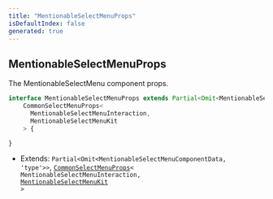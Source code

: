 ```yaml
---
title: "MentionableSelectMenuProps"
isDefaultIndex: false
generated: true
---
```



<!-- This file was generated from the CommandKit source. Do not modify. Instead, re-run the "docgen" script -->


## MentionableSelectMenuProps

<GenerationInfo sourceFile="packages/commandkit/src/components/v1/select-menu/SelectMenu.ts" sourceLine="250" packageName="commandkit" />

The MentionableSelectMenu component props.

```ts title="Signature"
interface MentionableSelectMenuProps extends Partial<Omit<MentionableSelectMenuComponentData, 'type'>>,
    CommonSelectMenuProps<
      MentionableSelectMenuInteraction,
      MentionableSelectMenuKit
    > {

}
```
* Extends: <code>Partial&#60;Omit&#60;MentionableSelectMenuComponentData, 'type'&#62;&#62;</code>, <code><a href='/docs/next/api-reference/commandkit/interfaces/common-select-menu-props#commonselectmenuprops'>CommonSelectMenuProps</a>&#60;       MentionableSelectMenuInteraction,       <a href='/docs/next/api-reference/commandkit/classes/mentionable-select-menu-kit#mentionableselectmenukit'>MentionableSelectMenuKit</a>     &#62;</code>



